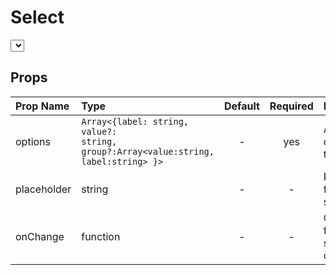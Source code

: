 
<Meta title="MDX|Select" component={Select} />

# Select

<Story name="Select">
  <div class="component-box">
    <Select
      options={[
        { value: "1", label: "x" },
        { value: "2", label: "y" },
        { value: "3", label: "z" }
      ]}
    />
  </div>
</Story>

<div class="props-table">

## Props

| Prop Name   | Type                                                                                           | Default | Required | Description                             |
| :---------- | :--------------------------------------------------------------------------------------------- | :-----: | :------: | :-------------------------------------- |
| options     | <code>Array<{label: string, value?: string, group?:Array<value:string, label:string> }></code> |    -    |   yes    | Array of options for the select         |
| placeholder | string                                                                                         |    -    |    -     | Placeholder for the select              |
| onChange    | function                                                                                       |    -    |    -     | Callback for when an select has changed |

</div>
